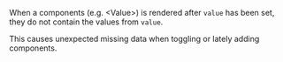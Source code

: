 When a components (e.g. \<Value>) is rendered after `value` has been set,
they do not contain the values from `value`.

This causes unexpected missing data when toggling or lately adding components.